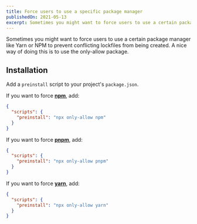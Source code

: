 ```yaml
---
title: Force users to use a specific package manager
publishedOn: 2021-05-13
excerpt: Sometimes you might want to force users to use a certain package manager like Yarn or NPM to prevent conflicting lockfiles from being created. A nice way of doing this is to use the only-allow package.
---
```


Sometimes you might want to force users to use a certain package manager like Yarn or NPM to prevent conflicting lockfiles from being created. A nice way of doing this is to use the only-allow package.

## Installation

Add a `preinstall` script to your project's `package.json`.

If you want to force **[npm](https://docs.npmjs.com/cli/npm)**, add:

```json
{
  "scripts": {
    "preinstall": "npx only-allow npm"
  }
}
```

If you want to force **[pnpm](https://pnpm.js.org/)**, add:

```json
{
  "scripts": {
    "preinstall": "npx only-allow pnpm"
  }
}
```

If you want to force **[yarn](https://yarnpkg.com/)**, add:

```json
{
  "scripts": {
    "preinstall": "npx only-allow yarn"
  }
}
```
